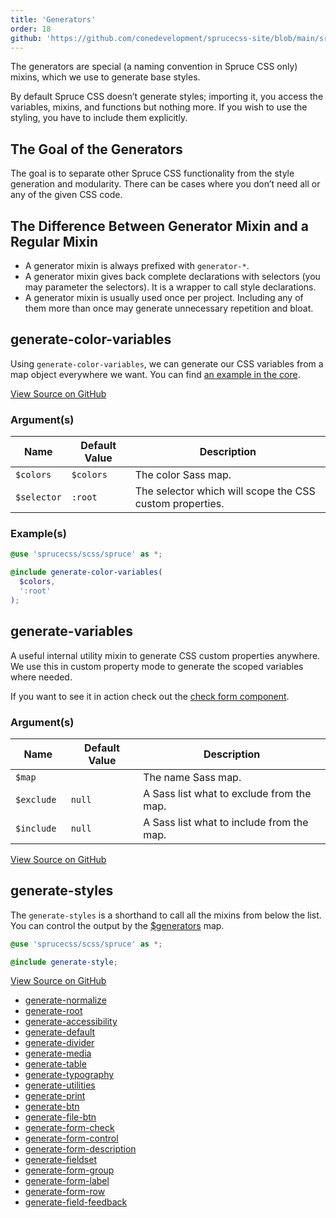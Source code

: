 ```yaml
---
title: 'Generators'
order: 18
github: 'https://github.com/conedevelopment/sprucecss-site/blob/main/src/docs/elements/generators.mdx'
---
```


<p class="lead">The generators are special (a naming convention in Spruce CSS only) mixins, which we use to generate base styles.</p>

By default Spruce CSS doesn’t generate styles; importing it, you access the variables, mixins, and functions but nothing more. If you wish to use the styling, you have to include them explicitly.

## The Goal of the Generators

The goal is to separate other Spruce CSS functionality from the style generation and modularity. There can be cases where you don’t need all or any of the given CSS code.

## The Difference Between Generator Mixin and a Regular Mixin

- A generator mixin is always prefixed with `generator-*`.
- A generator mixin gives back complete declarations with selectors (you may parameter the selectors). It is a wrapper to call style declarations.
- A generator mixin is usually used once per project. Including any of them more than once may generate unnecessary repetition and bloat.

## generate-color-variables

Using `generate-color-variables`, we can generate our CSS variables from a map object everywhere we want. You can find [an example in the core](https://github.com/conedevelopment/sprucecss/blob/main/scss/element/_root.scss#L7).

[View Source on GitHub](https://github.com/conedevelopment/sprucecss/blob/main/scss/mixin/_color.scss#L4)

### Argument(s)

| Name                  | Default Value          | Description                                                |
|-----------------------|------------------------|------------------------------------------------------------|
| `$colors`             | `$colors`              | The color Sass map.                                        |
| `$selector`           | `:root`                | The selector which will scope the CSS custom properties.   |

### Example(s)

```scss
@use 'sprucecss/scss/spruce' as *;

@include generate-color-variables(
  $colors,
  ':root'
);

```

## generate-variables

A useful internal utility mixin to generate CSS custom properties anywhere. We use this in custom property mode to generate the scoped variables where needed.

<Notification type="info">If you want to see it in action check out the <a href="https://github.com/conedevelopment/sprucecss/blob/main/scss/form/_check.scss#L14">check form component</a>.</Notification>

### Argument(s)

| Name                  | Default Value          | Description                                                |
|-----------------------|------------------------|------------------------------------------------------------|
| `$map`                |                        | The name Sass map.                                         |
| `$exclude`            | `null`                 | A Sass list what to exclude from the map.                  |
| `$include `           | `null`                 | A Sass list what to include from the map.                  |

[View Source on GitHub](https://github.com/conedevelopment/sprucecss/blob/main/scss/mixin/_variables.scss)

## generate-styles

The `generate-styles` is a shorthand to call all the mixins from below the list. You can control the output by the [$generators](/docs/sass/variables/#generators) map.

```scss
@use 'sprucecss/scss/spruce' as *;

@include generate-style;
```

[View Source on GitHub](https://github.com/conedevelopment/sprucecss/blob/main/scss/mixin/_generator.scss)

- [generate-normalize](https://github.com/conedevelopment/sprucecss/blob/main/scss/plugin/_normalize.scss)
- [generate-root](https://github.com/conedevelopment/sprucecss/blob/main/scss/element/_root.scss)
- [generate-accessibility](https://github.com/conedevelopment/sprucecss/blob/main/scss/element/_accessibility.scss)
- [generate-default](https://github.com/conedevelopment/sprucecss/blob/main/scss/element/_default.scss)
- [generate-divider](https://github.com/conedevelopment/sprucecss/blob/main/scss/element/_divider.scss)
- [generate-media](https://github.com/conedevelopment/sprucecss/blob/main/scss/element/_media.scss)
- [generate-table](https://github.com/conedevelopment/sprucecss/blob/main/scss/element/_table.scss)
- [generate-typography](https://github.com/conedevelopment/sprucecss/blob/main/scss/element/_typography.scss)
- [generate-utilities](https://github.com/conedevelopment/sprucecss/blob/main/scss/element/_utilities.scss)
- [generate-print](https://github.com/conedevelopment/sprucecss/blob/main/scss/print/_index.scss)
- [generate-btn](https://github.com/conedevelopment/sprucecss/blob/main/scss/form/_button.scss)
- [generate-file-btn](https://github.com/conedevelopment/sprucecss/blob/main/scss/form/_file.scss)
- [generate-form-check](https://github.com/conedevelopment/sprucecss/blob/main/scss/form/_check.scss)
- [generate-form-control](https://github.com/conedevelopment/sprucecss/blob/main/scss/form/_control.scss)
- [generate-form-description](https://github.com/conedevelopment/sprucecss/blob/main/scss/form/_description.scss)
- [generate-fieldset](https://github.com/conedevelopment/sprucecss/blob/main/scss/form/_fieldset.scss)
- [generate-form-group](https://github.com/conedevelopment/sprucecss/blob/main/scss/form/_group.scss)
- [generate-form-label](https://github.com/conedevelopment/sprucecss/blob/main/scss/form/_label.scss)
- [generate-form-row](https://github.com/conedevelopment/sprucecss/blob/main/scss/form/_row.scss)
- [generate-field-feedback](https://github.com/conedevelopment/sprucecss/blob/main/scss/form/_validation.scss)
